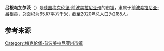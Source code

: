 {{noteTA|G1=德国地名|G2=Landkreis|G3=单位}}
{{Infobox settlement
| name = {{Nowrap|吕根岛加尔茨}}
| native_name = {{lang|de|Garz/Rügen}}
| settlement_type = {{GER}}[[市镇_(德国)|市镇]]
| image_skyline = 
| image_caption = 
| image_flag = 
| image_seal = Garz-Wappen.PNG
| image_map = Garz in VR.svg
| map_caption = 吕根岛加尔茨在前波美拉尼亚-吕根县的位置
| pushpin_map = Germany
| pushpin_relief = Relief Map of Germany.svg
| pushpin_label_position = left
| pushpin_map_caption = 吕根岛加尔茨在德国的位置
| subdivision_type = 国家
| subdivision_name = {{GER}}
| subdivision_type1 = [[联邦州_(德国)|州]]
| subdivision_name1 = [[梅克伦堡-前波美拉尼亚州|梅克伦堡-前波美拉尼亚州]]
| subdivision_type2 = [[县_(德国)|县]]
| subdivision_name2 = [[前波美拉尼亚-吕根县|前波美拉尼亚-吕根县]]
| seat = Markt 5–6<br>18528 Bergen auf Rügen
| leader_party = [[德国基督教民主联盟|基民盟]]
| leader_title = [[市长|市长]]
| leader_name = Sebastian Koesling
| elevation_m = 14
| area_footnotes = 
| area_total_km2 = 65.87
| population_as_of = 2019年12月31日
| population_footnotes = 
| population_total = 2185
| population_density_km2 = auto
| timezone = [[欧洲中部时间|CET]]
| utc_offset = +1
| timezone_DST = [[欧洲中部夏令时间|CEST]]
| utc_offset_DST = +2
| coordinates = {{coord|54|19|00|N|13|21|00|E|display=inline,title|region:DE_type:city}}
| postal_code_type = [[德国邮政编码列表|邮政编码]]
| postal_code = 18574
| registration_plate_type = [[德国车辆号牌|车辆号牌]]
| registration_plate = VR, GMN, NVP, RDG, RÜG
| blank_name = 
| blank_info = 
| website = {{url|www.stadt-garz-ruegen.de}}
| footnotes = 资料最后更新：{{date|2021-02-02|iso}}
}}

'''吕根岛加尔茨'''（{{lang-de|Garz/Rügen}}）是[[德国|德国]][[梅克伦堡-前波美拉尼亚州|梅克伦堡-前波美拉尼亚州]]的[[市镇_(德国)|市镇]]，隶属于[[前波美拉尼亚-吕根县|前波美拉尼亚-吕根县]]，总面积为65.87平方千米，截至2020年总人口为2185人。

== 参考来源 ==
{{reflist}}

{{前波美拉尼亚-吕根县行政区划}}
{{Authority control}}
[[Category:梅克伦堡-前波美拉尼亚州市镇|Category:梅克伦堡-前波美拉尼亚州市镇]]